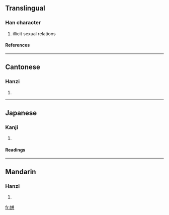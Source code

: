 ==Translingual==
===Han character===
{{Han char|rn=38|rad=女|as=06|sn=9|four=4844<sub>1</sub>|canj=女廿廿 (VTT)}}
# illicit sexual relations
====References====
{{Han ref|kx=0259.160|dkj=06199|dj=0525.150|hdz=21047.100|uh=59D8|ud=23000|bh=ABB9|bd=43961}}
----
==Cantonese==
===Hanzi===
{{yue-hanzi|jyut=|y=ping1}}
# {{defn|Cantonese}}
----
==Japanese==
===Kanji===
{{ja-kanji|grade=|rs=女06}}
# {{defn|Japanese}} 
====Readings====
{{ja-readings|on=[[ひん]] (hin), [[ほう]] (hō), [[へい]] (hei)|kun=}}
----
==Mandarin==
===Hanzi===
{{cmn-hanzi|pin=[[pīn]] ([[pin1]])|wg=p'in<sup>1</sup>}}
# {{defn|Mandarin}}

[[fr:姘]]